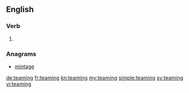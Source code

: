 ==English==

===Verb===
{{head|en|present participle}}

# {{present participle of|team|lang=en}}

===Anagrams===
* [[mintage#English|mintage]]

[[de:teaming]]
[[fr:teaming]]
[[kn:teaming]]
[[my:teaming]]
[[simple:teaming]]
[[sv:teaming]]
[[vi:teaming]]